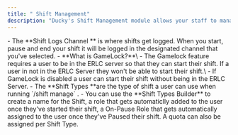 ```yaml
---
title: " Shift Management"
description: "Ducky's Shift Management module allows your staff to manage their shifts with ease. You can view shift statistics, administrate a shift, use GameLock to ensure staff are in-game before starting their shift, and more."
---
```


<Steps>
  <Step title="Shift Logs Channel" titleSize="h2">
    - The **Shift Logs Channel ** is where shifts get logged. When you start, pause and end your shift it will be logged in the designated channel that you've selected. 
  </Step>
  <Step title="GameLock Enabled" titleSize="h2">
    - **What is GameLock?**\
      - The Gamelock feature requires a user to be in the ERLC server so that they can start their shift. If a user in not in the ERLC Server they won't be able to start their shift.\
      - If GameLock is disabled a user can start their shift without being in the ERLC Server.
  </Step>
  <Step title="Shift Types" titleSize="h2">
    - The **Shift Types **are the type of shift a user can use when running `/shift manage` . 
      - You can use the **Shift Types Builder** to create a name for the Shift, a role that gets automaticlly added to the user once they've started their shift, a On-Pause Role that gets automatically assigned to the user once they've Paused their shift. A quota can also be assigned per Shift Type.
  </Step>
</Steps>